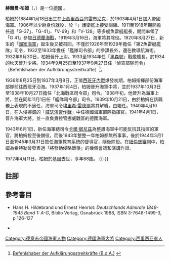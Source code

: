 {{noteTA
|G1=Military
|G2=Shipname
|G3=地名
|1=zh-hans:布雷斯特; zh-hant:布雷斯特;
|2=zh:尼米茲; zh-hans:尼米兹; zh-hant:尼米兹;
|3=zh:克瑞奇米爾; zh-hans:克瑞奇米尔; zh-hant:克瑞奇米爾;
}}
{{Infobox military person
|name=赫爾曼·柏姆<br />Hermann Boehm
|birth_date={{birth date|1884|1|18|df=y}}
|death_date={{death date and age|1972|4|11|1884|1|18|df=y}}
|birth_place=[[雷布尼克|雷布尼克]]
|death_place=[[基爾|基爾]]
|image=[[File:Portrait_-_Hermann_Boehm_(1942).jpg|180px]]
|image_size=
|caption=赫爾曼·柏姆大將（1942年）
|nickname=
|allegiance={{flagicon|German Empire}} [[德意志帝國|德意志帝國]]（至1919年）<br>{{flagicon|Germany}} [[威瑪共和國|威瑪共和國]]（至1933年）<br>{{flagicon|Nazi Germany}} [[納粹德國|納粹德國]]
|branch={{navy|German Empire|name=德意志帝國海軍}}<br>{{navy|Weimar Republic|name=威瑪國家海軍}}<br>{{navy|Nazi Germany|name=納粹德國海軍}}
|serviceyears=1903–1945
|rank={{link-en|海軍大將|Generaladmiral}} 
|commands=「[[黑森號戰艦|黑森號]]」戰艦
|unit=
|battles=[[第一次世界大戰|第一次世界大戰]]<br>[[西班牙內戰|西班牙內戰]]<br>[[第二次世界大戰|第二次世界大戰]]
|awards=[[西班牙十字勳章|西班牙十字勳章]]
|laterwork=}}
'''赫爾曼·柏姆'''（{{lang-de|'''Hermann Boehm'''}}，{{bd|1884年|1月18日|1972年|4月11日|catIdx=Boehm}}）是一位[[納粹德國|德國]]{{link-en|海軍大將|Generaladmiral}} 。

柏姆於1884年1月18日出生在[[上西里西亞|上西里西亞]]的[[雷布尼克|雷布尼克]]，於1903年4月1日加入帝國海軍。1906年以少尉身份就役，於「{{link-de|石號護衛艦|SMS Stein|石號}}」護衛艦上接受訓練。1911至1918年期間擔任過「G-37」、「G-41」、「V-69」和「V-128」等多艘魚雷艇艇長，期間率領了「G 41」參加[[日德蘭海戰|日德蘭海戰]]，1919年3月16日，海軍將其除役。1920年8月27日，新生的「[[國家海軍|國家海軍]]」誕生後又被召回，不僅於1926年至1928年擔任「第2魚雷艇艦隊」司令，1932至1933年擔任「艦隊司令部」的參謀長外，還在{{Link-en|米爾維克海軍軍官學校|Naval Academy at Mürwik}}教導航海術。1932年9月30日，柏姆晉升上尉。1933至1934年任「[[黑森號戰艦|黑森號]]」戰艦艦長，於1934的秋天晉升少將。1934年9月25日至1937年9月27日任「偵查部隊司令」（Befehlshaber der Aufklärungsstreitkräfte）<ref>{{en}}[http://www.axishistory.com/axis-nations/364-germany-kriegsmarine/kriegsmarine-flottenstreitkraefte/6414-befehlshaber-der-aufklaerungsstreitkraefte-b-d-a Befehlshaber der Aufklärungsstreitkräfte (B.d.A.)] {{Wayback|url=http://www.axishistory.com/axis-nations/364-germany-kriegsmarine/kriegsmarine-flottenstreitkraefte/6414-befehlshaber-der-aufklaerungsstreitkraefte-b-d-a |date=20160305070759 }}</ref>。

1936年8月25日到1937年3月8日，正值[[西班牙內戰|西班牙內戰]]爆發初期，柏姆指揮部份海軍部隊前往西班牙沿海。1937年1月4日，柏姆晉升海軍中將，並於1937年10月3日至1938年10月27日擔任「北海戰區司令部」司令。1938年初，他晉升為海軍上將，並在同年11月1日任「艦隊司令部」司令。1939年10月21日，由於柏姆在該職務上表現的不適任，海軍司令[[埃里希·雷德爾|埃里希·雷德爾]]將其解職，由{{link-en|威廉·馬歇爾|Wilhelm Marschall}}繼任。1940年4月10日，在入侵挪威的「[[威瑟演習作戰|威瑟演習作戰]]」中任德國海軍部隊指揮官。1941年4月1日，晉升海軍大將，並一直負責控管挪威戰區的德國海軍。

1943年6月1日，新任海軍總司令[[卡爾·鄧尼茲|卡爾·鄧尼茲]]為整肅海軍中可能反抗其指揮的軍官，將柏姆投至後備役，而後1943年整整一年柏姆都無所事事，後於1944年3月1日至1945年3月31日擔任海軍教育系統的督導官，隨後除役。在[[紐倫堡審判|紐倫堡審判]]中，柏姆為希特勒曾發表過「將發動侵略戰爭」的幾個會議和演講作證。

1972年4月11日，柏姆於[[基爾|基爾]]去世，享年88歲。
{{-}}

== 註腳 ==
{{reflist}}
== 參考書目 ==
{{refbegin}}
*{{De}} Hans H. Hildebrand und Ernest Henriot: ''Deutschlands Admirale 1849-1945 Band 1: A-G'', Biblio Verlag, Osnabrück 1988, ISBN 3-7648-1499-3, p 126-127
*{{en}}{{cite book|author1=Samuel W. Mitcham Jr.|author2=Gene Mueller|title=Hitler's Commanders: Officers of the Wehrmacht, the Luftwaffe, the Kriegsmarine, and the Waffen-SS|url=http://books.google.com/books?id=AYadmPJudNMC&pg=PA219|date=24 August 2012|publisher=Rowman & Littlefield Publishers|isbn=978-1-4422-1154-4}}
{{refend}}
{{納粹德國大將}}
[[Category:德意志帝國海軍人物|Category:德意志帝國海軍人物]]
[[Category:德國海軍大將|Category:德國海軍大將]]
[[Category:西里西亚省人|Category:西里西亚省人]]
